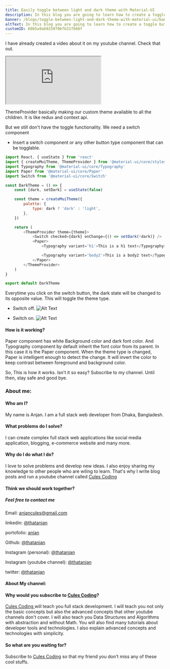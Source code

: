 ```yaml
---
title: Easily toggle between light and dark theme with Material-UI
description: In this blog you are going to learn how to create a toggle button that switches between light and dark theme.
banner: /blogs/toggle-between-light-and-dark-theme-with-material-ui/banner.png
altText: In this blog you are going to learn how to create a toggle button that switches between light and dark theme.
customID: 60b5a9a6925970bfb31f660f
---
```


I have already created a video about it on my youtube channel. Check that out. 
<Iframe src="https://www.youtube.com/embed/ag3je1g0BN8" title="YouTube video player" /> 

We know that in dark mode, the background stays dark and the foreground is white to keep the contrast. In light mode, it is just opposite. 
So, we need a component which automatically changes its background color based on the theme. Also for the text.

In Material-ui, we have a component like that. That is the Paper component.  Paper component is intelligent enough to automatically detect the theme and it will change its background color. For more information, please check their docs out. [Paper](https://material-ui.com/components/paper/#paper)

- Let's create a boilerplate component.

```javascript
import React from 'react'

const DarkTheme = (props) => {
	return (
		<div>
			
		</div>
	)
}

export default DarkTheme
```

- Create a new state with useState hook.
```javascript
import React, {useState} from 'react'

const DarkTheme = (props) => {
	const [dark, setDark] = useState(false)
	return (
		<div>
			
		</div>
	)
}

export default DarkTheme
```

This will be used for checking if the current mode is in dark or not.

- Create a new theme.

```javascript
import React, {useState} from 'react'
import { createMuiTheme, ThemeProvider } from '@material-ui/core/styles'

const DarkTheme = (props) => {
	const [dark, setDark] = useState(false)

	const theme = createMuiTheme({
		palette: {
			type: dark ? 'dark' : 'light',
		},
	})

	return (
		<div>
			
		</div>
	)
}

export default DarkTheme

```

Simply we specify the theme mode by the type property. In this case it will be updated based on the `dark` state value. We will use a button to manipulate the state.

- Insert a paper with Typography component.

```javascript
import React, { useState } from 'react'
import { createMuiTheme, ThemeProvider } from '@material-ui/core/styles'
import Typography from '@material-ui/core/Typography'
import Paper from '@material-ui/core/Paper'

const DarkTheme = () => {
	const [dark, setDark] = useState(false)

	const theme = createMuiTheme({
		palette: {
			type: dark ? 'dark' : 'light',
		},
	})

	return (
			<Paper>
				<Typography variant='h1'>This is a h1 text</Typography>

				<Typography variant='body2'>This is a body2 text</Typography>
			</Paper>
	)
}

export default DarkTheme
```

- Wrap all component by the ThemeProvider and pass the theme object as theme prop. 

```javascript
import React, { useState } from 'react'
import { createMuiTheme, ThemeProvider } from '@material-ui/core/styles'
import Typography from '@material-ui/core/Typography'
import Paper from '@material-ui/core/Paper'

const DarkTheme = () => {
	const [dark, setDark] = useState(false)

	const theme = createMuiTheme({
		palette: {
			type: dark ? 'dark' : 'light',
		},
	})

	return (
		<ThemeProvider theme={theme}>
			<Paper>
				<Typography variant='h1'>This is a h1 text</Typography>

				<Typography variant='body2'>This is a body2 text</Typography>
			</Paper>
		</ThemeProvider>
	)
}

export default DarkTheme
```

If you have no idea about theming in material-ui, then please check this video out.
<iframe src="https://www.youtube.com/embed/oMedA_vOJac" title="YouTube video player" frameborder="0" allow="accelerometer; autoplay; clipboard-write; encrypted-media; gyroscope; picture-in-picture" allowfullscreen></iframe>

ThemeProvider basically making our custom theme available to all the children. It is like redux and context api.

But we still don't have the toggle functionality. We need a switch component

- Insert a switch component or any other button type component that can be togglable.

```javascript
import React, { useState } from 'react'
import { createMuiTheme, ThemeProvider } from '@material-ui/core/styles'
import Typography from '@material-ui/core/Typography'
import Paper from '@material-ui/core/Paper'
import Switch from '@material-ui/core/Switch'

const DarkTheme = () => {
	const [dark, setDark] = useState(false)

	const theme = createMuiTheme({
		palette: {
			type: dark ? 'dark' : 'light',
		},
	})

	return (
		<ThemeProvider theme={theme}>
			<Switch checked={dark} onChange={() => setDark(!dark)} />
			<Paper>
				<Typography variant='h1'>This is a h1 text</Typography>

				<Typography variant='body2'>This is a body2 text</Typography>
			</Paper>
		</ThemeProvider>
	)
}

export default DarkTheme
```

Everytime you click on the switch button, the dark state will be changed to its opposite value. This will toggle the theme type.

- Switch off.
![Alt Text](https://dev-to-uploads.s3.amazonaws.com/uploads/articles/k66jyhem486cl64h6jj8.png)

- Switch on.
![Alt Text](https://dev-to-uploads.s3.amazonaws.com/uploads/articles/0eqrj5pmik8f3zqeis7p.png)

#### How is it working?
Paper component has white Background color and dark font color. And Typography component by default inherit the font color from its parent. In this case it is the Paper component. 
When the theme type is changed, Paper is intelligent enough to detect the change. It will invert the color to keep contrast between foreground and background color.

So, This is how it works. Isn't it so easy? 
Subscribe to my channel. Until then, stay safe and good bye.

### About me:

#### Who am I?

My name is Anjan. I am a full stack web developer from Dhaka, Bangladesh.

#### What problems do I solve?

I can create complex full stack web applications like social media application, blogging, e-commerce website and many more.

#### Why do I do what I do?

I love to solve problems and develop new ideas. I also enjoy sharing my knowledge to other people who are wiling to learn. That's why I write blog posts and run a youtube channel called [Cules Coding](https://www.youtube.com/channel/UCBaGowNYTUsm3IDaHbLRMYw?sub_confirmation=1)

#### Think we should work together?

##### Feel free to contact me

Email: anjancules@gmail.com

linkedin: [@thatanjan](https://linkedin.com/in/thatanjan/)

portofolio: [anjan](https://anjan.vercel.app/)

Github: [@thatanjan](https://github.com/thatAnjan/)

Instagram (personal): [@thatanjan](https://instagram.com/thatAnjan/)

Instagram (youtube channel): [@thatanjan](https://instagram.com/cules_coding/)

twitter: [@thatanjan](https://twitter.com/thatAnjan)

#### About My channel:

#### Why would you subscribe to [Cules Coding](https://www.youtube.com/channel/UCBaGowNYTUsm3IDaHbLRMYw?sub_confirmation=1)?

[ Cules Coding ](https://www.youtube.com/channel/UCBaGowNYTUsm3IDaHbLRMYw?sub_confirmation=1) will teach you full stack development. I will teach you not only the basic concepts but also the advanced concepts that other youtube channels don't cover. I will also teach you Data Structures and Algorithms with abstraction and without Math. You will also find many tutorials about developer tools and technologies. I also explain advanced concepts and technologies with simplicity.

#### So what are you waiting for?

Subscribe to [Cules Coding](https://www.youtube.com/channel/UCBaGowNYTUsm3IDaHbLRMYw?sub_confirmation=1) so that my friend you don't miss any of these cool stuffs.

